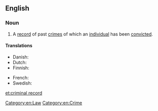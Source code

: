 ==English==

===Noun===
{{en-noun|sg=[[criminal]] [[record]]}}

# A [[record]] of past [[crime]]s of which an [[individual]] has been [[convict]]ed.

====Translations====
{{trans-top|a record of past crimes}}
* Danish: {{t-|da|straffeattest}}
* Dutch: {{t+|nl|strafblad|n}}
* Finnish: {{t-|fi|rikosrekisteri}}
{{trans-mid}}
* French: {{t+|fr|casier judiciaire|m}}
* Swedish: {{t-|sv|brottsregister|n}}
{{trans-bottom}}

[[Category:en:Law]]
[[Category:en:Crime]]

[[et:criminal record]]